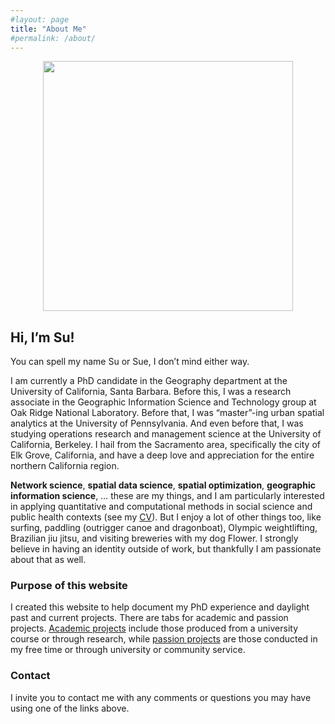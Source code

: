 ```yaml
---
#layout: page
title: "About Me"
#permalink: /about/
---
```


<center><img src="images/Su_bio_final_fixed.JPG" width="400"></center>

## Hi, I'm Su!

You can spell my name Su or Sue, I don't mind either way.

I am currently a PhD candidate in the Geography department at the University of California, Santa Barbara. Before this, I was a research associate in the Geographic Information Science and Technology group at Oak Ridge National Laboratory. Before that, I was "master"-ing urban spatial analytics at the University of Pennsylvania. And even before that, I was studying operations research and management science at the University of California, Berkeley. I hail from the Sacramento area, specifically the city of Elk Grove, California, and have a deep love and appreciation for the entire northern California region.

**Network science**, **spatial data science**, **spatial optimization**, **geographic information science**, ... these are my things, and I am particularly interested in applying quantitative and computational methods in social science and public health contexts (see my [CV](cv.html)). But I enjoy a lot of other things too, like surfing, paddling (outrigger canoe and dragonboat), Olympic weightlifting, Brazilian jiu jitsu, and visiting breweries with my dog Flower. I strongly believe in having an identity outside of work, but thankfully I am passionate about that as well.

### Purpose of this website

I created this website to help document my PhD experience and daylight past and current projects. There are tabs for academic and passion projects. [Academic projects](aprojects.html) include those produced from a university course or through research, while [passion projects](pprojects.html) are those conducted in my free time or through university or community service.

### Contact

I invite you to contact me with any comments or questions you may have using one of the links above.

